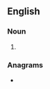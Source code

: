 ==English==

===Noun===
{{head|en|noun form}}

# {{plural of|lanthanide|lang=en}}

===Anagrams===
* {{anagrams|en|a=aadehilnnst|Stendhalian}}
